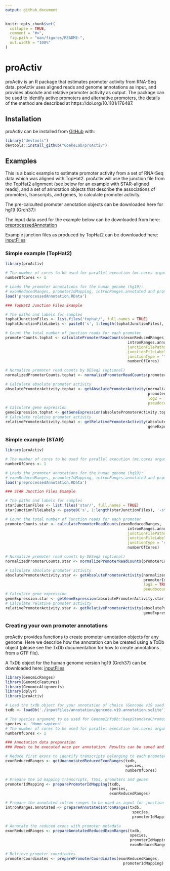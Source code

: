 ```yaml
---
output: github_document
---
```


<!-- README.md is generated from README.Rmd. Please edit that file -->

```r
knitr::opts_chunk$set(
  collapse = TRUE,
  comment = "#>",
  fig.path = "man/figures/README-",
  out.width = "100%"
)
```
# proActiv

<!-- badges: start -->
<!-- badges: end -->

proActiv is an R package that estimates promoter activity from RNA-Seq data. proActiv uses aligned reads and genome annotations as input, and provides absolute and relative promoter activity as output. The package can be used to identify active promoters and alternative promoters, the details of the method are described at https://doi.org/10.1101/176487. 

## Installation

proActiv can be installed from [GitHub](https://github.com/) with:

``` r
library("devtools")
devtools::install_github("GoekeLab/proActiv")
```
## Examples

This is a basic example to estimate promoter activity from a set of RNA-Seq data which was aligned with TopHat2. proActiv will use the junction file from the TopHat2 alignment (see below for an example with STAR-aligned reads), and a set of annotation objects that describe the associations of promoters, transcripts, and genes, to calculate promoter activity.

The pre-calculted promoter annotation objects can be downloaded here for hg19 (Grch37):

The input data used for the example below can be downloaded from here: [preprocessedAnnotation](https://drive.google.com/drive/folders/1dtuP2QIKBTIQd8HecUmDZz2fCI_VaLMl?usp=sharing)

Example junction files as produced by TopHat2 can be downloaded here:
[inputFiles](https://drive.google.com/drive/folders/1R8sI97h1ZTdyxbQxG4latR9xN9FF2tq8?usp=sharing)


### Simple example (TopHat2)

```r
library(proActiv)

# The number of cores to be used for parallel execution (mc.cores argument for parallel::mclappy), optional
numberOfCores <- 1

# Loads the promoter annotations for the human genome (hg19):
# exonReducedRanges, promoterIdMapping, intronRanges.annotated and promoterCoordinates
load('preprocessedAnnotation.RData')

### TopHat2 Junction Files Example 

# The paths and labels for samples
tophatJunctionFiles <- list.files('tophat/', full.names = TRUE)
tophatJunctionFileLabels <- paste0('s', 1:length(tophatJunctionFiles), '-tophat')

# Count the total number of junction reads for each promoter
promoterCounts.tophat <- calculatePromoterReadCounts(exonReducedRanges, 
                                                      intronRanges.annotated, 
                                                      junctionFilePaths = tophatJunctionFiles, 
                                                      junctionFileLabels =  tophatJunctionFileLabels, 
                                                      junctionType = 'tophat', 
                                                      numberOfCores)

# Normalize promoter read counts by DESeq2 (optional)
normalizedPromoterCounts.tophat <- normalizePromoterReadCounts(promoterCounts.tophat)

# Calculate absolute promoter activity
absolutePromoterActivity.tophat <- getAbsolutePromoterActivity(normalizedPromoterCounts.tophat, 
                                                               promoterIdMapping, 
                                                               log2 = TRUE, 
                                                               pseudocount = 1)
# Calculate gene expression
geneExpression.tophat <- getGeneExpression(absolutePromoterActivity.tophat)
# Calculate relative promoter activity
relativePromoterActivity.tophat <- getRelativePromoterActivity(absolutePromoterActivity.tophat, 
                                                               geneExpression.tophat)

```


### Simple example (STAR)

```r
library(proActiv)

# The number of cores to be used for parallel execution (mc.cores argument for parallel::mclappy), optional
numberOfCores <- 1

# Loads the promoter annotations for the human genome (hg19):
# exonReducedRanges, promoterIdMapping, intronRanges.annotated and promoterCoordinates
load('preprocessedAnnotation.RData')

### STAR Junction Files Example 

# The paths and labels for samples
starJunctionFiles <- list.files('star/', full.names = TRUE)
starJunctionFileLabels <- paste0('s', 1:length(starJunctionFiles), '-star')

# Count the total number of junction reads for each promoter
promoterCounts.star <- calculatePromoterReadCounts(exonReducedRanges, 
                                                      intronRanges.annotated, 
                                                      junctionFilePaths = starJunctionFiles, 
                                                      junctionFileLabels =  starJunctionFileLabels, 
                                                      junctionType = 'star', 
                                                      numberOfCores)

# Normalize promoter read counts by DESeq2 (optional)
normalizedPromoterCounts.star <- normalizePromoterReadCounts(promoterCounts.star)

# Calculate absolute promoter activity
absolutePromoterActivity.star <- getAbsolutePromoterActivity(normalizedPromoterCounts.star, 
                                                             promoterIdMapping, 
                                                             log2 = TRUE, 
                                                             pseudocount = 1)
# Calculate gene expression
geneExpression.star <- getGeneExpression(absolutePromoterActivity.star)
# Calculate relative promoter activity
relativePromoterActivity.star <- getRelativePromoterActivity(absolutePromoterActivity.star, 
                                                             geneExpression.tophat)

```


### Creating your own promoter annotations
proActiv provides functions to create promoter annotation objects for any genome. Here we describe how the annotation can be created using a TxDb object (please see the TxDb documentation for how to create annotations from a GTF file).

A TxDb object for the human genome version hg19 (Grch37) can be downloaded here:
[inputFiles](https://drive.google.com/drive/folders/1R8sI97h1ZTdyxbQxG4latR9xN9FF2tq8?usp=sharing)

```r
library(GenomicRanges)
library(GenomicFeatures)
library(GenomicAlignments)
library(dplyr)
library(proActiv)

# Load the txdb object for your annotation of choice (Gencode v19 used here)
txdb <- loadDb('./inputFiles/annotation/gencode.v19.annotation.sqlite')

# The species argument to be used for GenomeInfoDb::keepStandardChromosomes
species <- 'Homo_sapiens'
# The number of cores to be used for parallel execution (mc.cores argument for parallel::mclappy), optional
numberOfCores <- 1

### Annotation data preparation
### Needs to be executed once per annotation. Results can be saved and loaded later for reuse 

# Reduce first exons to identify transcripts belonging to each promoter
exonReducedRanges <- getUnannotatedReducedExonRanges(txdb, 
                                                     species,
                                                     numberOfCores)

# Prepare the id mapping transcripts, TSSs, promoters and genes
promoterIdMapping <- preparePromoterIdMapping(txdb, 
                                              species,
                                              exonReducedRanges)

# Prepare the annotated intron ranges to be used as input for junction read counting
intronRanges.annotated <- prepareAnnotatedIntronRanges(txdb, 
                                                        species, 
                                                        promoterIdMapping)

# Annotate the reduced exons with promoter metadata
exonReducedRanges <- prepareAnnotatedReducedExonRanges(txdb, 
                                                       species, 
                                                       promoterIdMapping, 
                                                       exonReducedRanges)

# Retrieve promoter coordinates 
promoterCoordinates <- preparePromoterCoordinates(exonReducedRanges,
                                                    promoterIdMapping)

```
